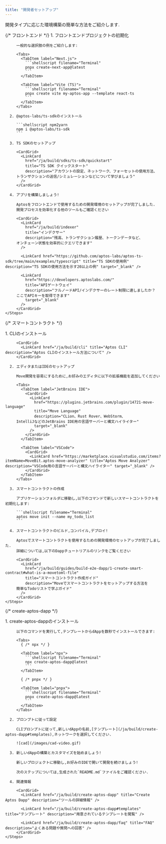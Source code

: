 ```yaml
---
title: "開発者セットアップ"
---
```



開発タイプに応じた環境構築の簡単な方法をご紹介します.

<Tabs>
  {/* フロントエンド */}

  <TabItem label="フロントエンド">
    <Steps>
      1. フロントエンドプロジェクトの初期化

         一般的な選択肢の例をご紹介します:

         <Tabs>
           <TabItem label="Next.js">
             ```shellscript filename="Terminal"
             pnpx create-next-app@latest
             ```
           </TabItem>

           <TabItem label="Vite (TS)">
             ```shellscript filename="Terminal"
             pnpx create vite my-aptos-app --template react-ts
             ```
           </TabItem>
         </Tabs>

      2. @aptos-labs/ts-sdkのインストール

         ```shellscript npm2yarn
         npm i @aptos-labs/ts-sdk
         ```

      3. TS SDKのセットアップ

         <CardGrid>
           <LinkCard
             href="/ja/build/sdks/ts-sdk/quickstart"
             title="TS SDK クイックスタート"
             description="アカウントの設定、ネットワーク、フォーセットの使用方法、
         トランザクションの送信/シミュレーションなどについて学びましょう"
           />
         </CardGrid>

      4. アプリを構築しましょう!

         Aptosをフロントエンドで使用するための開発環境のセットアップが完了しました.
         開発プロセスを効率化する他のツールもご確認ください

         <CardGrid>
           <LinkCard
             href="/ja/build/indexer"
             title="インデクサー"
             description="残高、トランザクション履歴、トークンデータなど、
         オンチェーン状態を効率的にクエリできます"
           />

           <LinkCard href="https://github.com/aptos-labs/aptos-ts-sdk/tree/main/examples/typescript" title="TS SDKの使用例" description="TS SDKの使用方法を示す20以上の例" target="_blank" />

           <LinkCard
             href="https://developers.aptoslabs.com/"
             title="APIゲートウェイ"
             description="フルノードAPI/インデクサーのレート制限に達しましたか？
         ここでAPIキーを取得できます"
             target="_blank"
           />
         </CardGrid>
    </Steps>
  </TabItem>

  {/* スマートコントラクト */}

  <TabItem label="スマートコントラクト">
    <Steps>
      1. CLIのインストール

         <CardGrid>
           <LinkCard href="/ja/build/cli" title="Aptos CLI" description="Aptos CLIのインストール方法について" />
         </CardGrid>

      2. エディタまたはIDEのセットアップ

         Move開発を容易にするために,お好みのエディタに以下の拡張機能を追加してください

         <Tabs>
           <TabItem label="JetBrains IDE">
             <CardGrid>
               <LinkCard
                 href="https://plugins.jetbrains.com/plugin/14721-move-language"
                 title="Move Language"
                 description="CLion、Rust Rover、WebStorm、
         IntelliJなどのJetBrains IDE用の言語サーバーと構文ハイライター"
                 target="_blank"
               />
             </CardGrid>
           </TabItem>

           <TabItem label="VSCode">
             <CardGrid>
               <LinkCard href="https://marketplace.visualstudio.com/items?itemName=MoveBit.aptos-move-analyzer" title="Aptos Move Analyzer" description="VSCode用の言語サーバーと構文ハイライター" target="_blank" />
             </CardGrid>
           </TabItem>
         </Tabs>

      3. スマートコントラクトの作成

         アプリケーションフォルダに移動し,以下のコマンドで新しいスマートコントラクトを初期化します:

         ```shellscript filename="Terminal"
         aptos move init --name my_todo_list
         ```

      4. スマートコントラクトのビルド,コンパイル,デプロイ!

         Aptosでスマートコントラクトを使用するための開発環境のセットアップが完了しました.
         詳細については,以下のDappチュートリアルのリンクをご覧ください

         <CardGrid>
           <LinkCard
             href="/ja/build/guides/build-e2e-dapp/1-create-smart-contract#what-is-a-movetoml-file"
             title="スマートコントラクト作成ガイド"
             description="Moveでスマートコントラクトをセットアップする方法を
         簡単なTodoリストで学ぶガイド"
           />
         </CardGrid>
    </Steps>
  </TabItem>

  {/* create-aptos-dapp */}

  <TabItem label="Create Aptos Dapp">
    <Steps>
      1. create-aptos-dappのインストール

         以下のコマンドを実行して,テンプレートからdAppを数秒でインストールできます:

         <Tabs>
           { /* npx */ }

           <TabItem label="npx">
             ```shellscript filename="Terminal"
             npx create-aptos-dapp@latest
             ```
           </TabItem>

           { /* pnpx */ }

           <TabItem label="pnpx">
             ```shellscript filename="Terminal"
             pnpx create-aptos-dapp@latest
             ```
           </TabItem>
         </Tabs>

      2. プロンプトに従って設定

         CLIプロンプトに従って,新しいdAppの名前,[テンプレート](/ja/build/create-aptos-dapp#templates),ネットワークを選択してください.

         ![cad](/images/cad-video.gif)

      3. 新しいdAppの構築とカスタマイズを始めましょう!

         新しいプロジェクトに移動し,お好みのIDEで開いて開発を続けましょう!

         次のステップについては,生成された`README.md`ファイルをご確認ください.

      4. 関連情報

         <CardGrid>
           <LinkCard href="/ja/build/create-aptos-dapp" title="Create Aptos Dapp" description="ツールの詳細情報" />

           <LinkCard href="/ja/build/create-aptos-dapp#templates" title="テンプレート" description="用意されているテンプレートを閲覧" />

           <LinkCard href="/ja/build/create-aptos-dapp/faq" title="FAQ" description="よくある問題や質問への回答" />
         </CardGrid>
    </Steps>
  </TabItem>
</Tabs>
